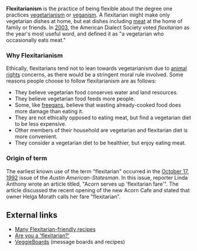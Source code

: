'''Flexitarianism''' is the practice of being flexible about the degree one practices [[vegetarianism]] or [[veganism]].  A flexitarian might make only vegetarian dishes at home, but eat dishes including [[meat]] at the home of family or friends. In [[2003]], the American Dialect Society voted ''flexitarian'' as the year's most useful word, and defined it as "a vegetarian who occasionally eats meat."

===Why Flexitarianism===

Ethically, flexitarians tend not to lean towards vegetarianism due to [[animal rights]] concerns, as there would be a stringent moral rule involved. Some reasons people choose to follow flexitarianism are as follows:

* They believe vegetarian food conserves water and land resources.
* They believe vegetarian food feeds more people.
* Some, like [[freegan]]s, believe that wasting already-cooked food does more damage than eating it.
* They are not ethically opposed to eating meat, but find a vegetarian diet to be less expensive.
* Other members of their household are vegetarian and flexitarian diet is more convenient.
* They consider a vegetarian diet to be healthier, but enjoy eating meat.

===Origin of term===

The earliest known use of the term "flexitarian" occurred in the [[October 17]], [[1992]] issue of the ''Austin American-Statesman''. In this issue, reporter Linda Anthony wrote an article titled, "Acorn serves up 'flexitarian fare'". The article discussed the recent opening of the new Acorn Cafe and stated that owner Helga Morath calls her fare "flexitarian".

==External links==
* [http://www.mediterrasian.com/delicious_recipes.htm Many Flexitarian-friendly recipes]
* [http://msnbc.msn.com/id/4541605/ Are you a 'flexitarian?']
* [http://www.veggieboards.com VeggieBoards] (message boards and recipes)